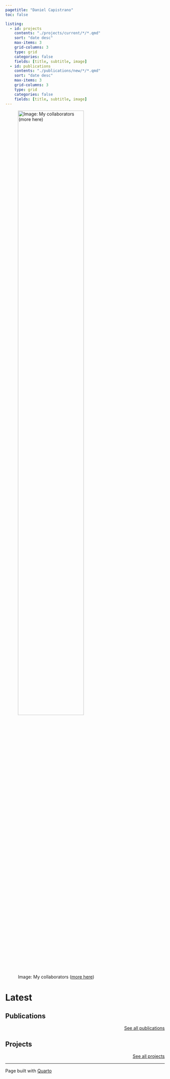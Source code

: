 ```yaml
---
pagetitle: "Daniel Capistrano"
toc: false

listing:
  - id: projects
    contents: "./projects/current/*/*.qmd"
    sort: "date desc"
    max-items: 3
    grid-columns: 3
    type: grid
    categories: false
    fields: [title, subtitle, image]
  - id: publications
    contents: "./publications/new/*/*.qmd"
    sort: "date desc"
    max-items: 3
    grid-columns: 3
    type: grid
    categories: false
    fields: [title, subtitle, image]
---
```



![Image: My collaborators ([more here](./dataviz.qmd)) ](img/composicao.png){width="70%" fig-alt="Image with colourful rectangles"}

# Latest


## Publications

:::{.column-body-outset-right}

:::{#publications}
:::



<div style="text-align: right">
  <p><a href="publications.qmd" class="btn btn-dark btn-lg">See all publications <span class="arrow right"></span></a></p>
</div>

## Projects

:::{#projects}
:::


```{=html}
<div style="text-align: right">
  <p><a href="projects.qmd" class="btn btn-dark btn-lg btn-block">See all projects<span class="arrow right"></span></a></p>
</div>
```

:::


--- 

Page built with [Quarto](https://quarto.org)